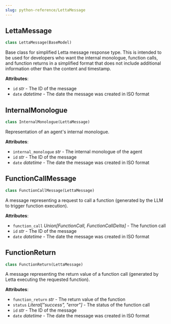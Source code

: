```yaml
---
slug: python-reference/LettaMessage
---
```


<a id="letta.schemas.letta_message.LettaMessage"></a>

## LettaMessage

```python
class LettaMessage(BaseModel)
```

Base class for simplified Letta message response type. This is intended to be used for developers who want the internal monologue, function calls, and function returns in a simplified format that does not include additional information other than the content and timestamp.

**Attributes**:

- `id` _str_ - The ID of the message
- `date` _datetime_ - The date the message was created in ISO format

<a id="letta.schemas.letta_message.InternalMonologue"></a>

## InternalMonologue

```python
class InternalMonologue(LettaMessage)
```

Representation of an agent's internal monologue.

**Attributes**:

- `internal_monologue` _str_ - The internal monologue of the agent
- `id` _str_ - The ID of the message
- `date` _datetime_ - The date the message was created in ISO format

<a id="letta.schemas.letta_message.FunctionCallMessage"></a>

## FunctionCallMessage

```python
class FunctionCallMessage(LettaMessage)
```

A message representing a request to call a function (generated by the LLM to trigger function execution).

**Attributes**:

- `function_call` _Union[FunctionCall, FunctionCallDelta]_ - The function call
- `id` _str_ - The ID of the message
- `date` _datetime_ - The date the message was created in ISO format

<a id="letta.schemas.letta_message.FunctionReturn"></a>

## FunctionReturn

```python
class FunctionReturn(LettaMessage)
```

A message representing the return value of a function call (generated by Letta executing the requested function).

**Attributes**:

- `function_return` _str_ - The return value of the function
- `status` _Literal["success", "error"]_ - The status of the function call
- `id` _str_ - The ID of the message
- `date` _datetime_ - The date the message was created in ISO format
